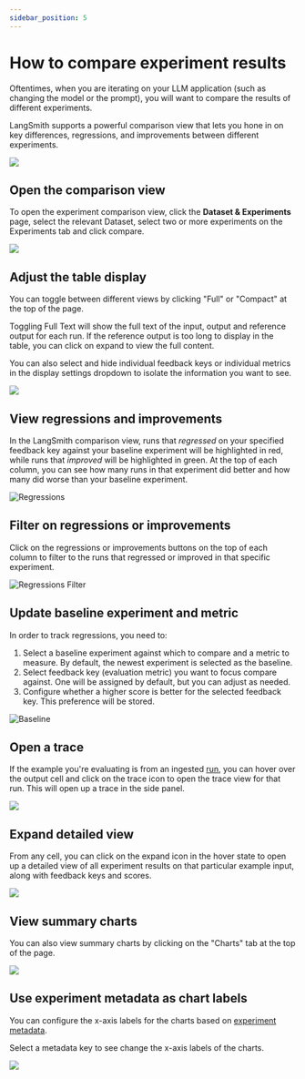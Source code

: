 ```yaml
---
sidebar_position: 5
---
```


# How to compare experiment results

Oftentimes, when you are iterating on your LLM application (such as changing the model or the prompt), you will want to compare the results of different experiments.

LangSmith supports a powerful comparison view that lets you hone in on key differences, regressions, and improvements between different experiments.

![](./static/compare.gif)

## Open the comparison view

To open the experiment comparison view, click the **Dataset & Experiments** page, select the relevant Dataset,  select two or more experiments on the Experiments tab and click compare.

![](./static/compare_select.png)

## Adjust the table display

You can toggle between different views by clicking "Full" or "Compact" at the top of the page.

Toggling Full Text will show the full text of the input, output and reference output for each run. If the reference output is too long to display in the table, you can click on expand to view the full content.

You can also select and hide individual feedback keys or individual metrics in the display settings dropdown to isolate the information you want to see.

![](./static/toggle_views.gif)

## View regressions and improvements

In the LangSmith comparison view, runs that _regressed_ on your specified feedback key against your baseline experiment will be highlighted in red, while runs that _improved_
will be highlighted in green. At the top of each column, you can see how many runs in that experiment did better and how many did worse than your baseline experiment.

![Regressions](./static/regression_view.png)

## Filter on regressions or improvements

Click on the regressions or improvements buttons on the top of each column to filter to the runs that regressed or improved in that specific experiment.

![Regressions Filter](./static/filter_to_regressions.png)

## Update baseline experiment and metric

In order to track regressions, you need to:
1. Select a baseline experiment against which to compare and a metric to measure. By default, the newest experiment is selected as the baseline. 
2. Select feedback key (evaluation metric) you want to focus compare against. One will be assigned by default, but you can adjust as needed.
3. Configure whether a higher score is better for the selected feedback key. This preference will be stored.



![Baseline](./static/select_baseline.png)

## Open a trace

If the example you're evaluating is from an ingested [run](/observability/concepts#runs), you can hover over the output cell and click on the trace icon to open the trace view for that run. This will open up a trace in the side panel.

![](./static/open_source_trace.png)

## Expand detailed view

From any cell, you can click on the expand icon in the hover state to open up a detailed view of all experiment results on that particular example input, along with feedback keys and scores.

![](./static/expanded_view.png)

## View summary charts

You can also view summary charts by clicking on the "Charts" tab at the top of the page.

![](./static/charts_tab.png)

## Use experiment metadata as chart labels

You can configure the x-axis labels for the charts based on [experiment metadata](./filter_experiments_ui#background-add-metadata-to-your-experiments).

Select a metadata key to see change the x-axis labels of the charts.

![](./static/metadata_in_charts.png)
